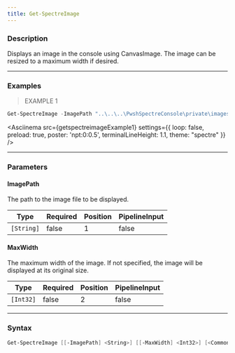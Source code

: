 ```yaml
---
title: Get-SpectreImage
---
```









### Description

Displays an image in the console using CanvasImage. The image can be resized to a maximum width if desired.



---


### Examples
> EXAMPLE 1

```powershell
Get-SpectreImage -ImagePath "..\..\..\PwshSpectreConsole\private\images\smiley.png" -MaxWidth 40
```
<Asciinema
    src={getspectreimageExample1}
    settings={{
        loop: false,
        preload: true,
        poster: 'npt:0:0.5',
        terminalLineHeight: 1.1,
        theme: "spectre"
    }}
/>


---


### Parameters
#### **ImagePath**

The path to the image file to be displayed.






|Type      |Required|Position|PipelineInput|
|----------|--------|--------|-------------|
|`[String]`|false   |1       |false        |



#### **MaxWidth**

The maximum width of the image. If not specified, the image will be displayed at its original size.






|Type     |Required|Position|PipelineInput|
|---------|--------|--------|-------------|
|`[Int32]`|false   |2       |false        |





---


### Syntax
```powershell
Get-SpectreImage [[-ImagePath] <String>] [[-MaxWidth] <Int32>] [<CommonParameters>]
```
